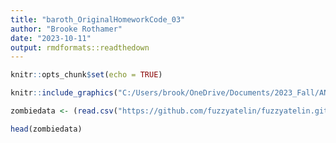```yaml
---
title: "baroth_OriginalHomeworkCode_03"
author: "Brooke Rothamer"
date: "2023-10-11"
output: rmdformats::readthedown
---
```


```r
knitr::opts_chunk$set(echo = TRUE)
```

```r
knitr::include_graphics("C:/Users/brook/OneDrive/Documents/2023_Fall/AN588/AN588_Zombies_baroth/warm-bodies-stare-and-groan.gif")
```

```r
zombiedata <- (read.csv("https://github.com/fuzzyatelin/fuzzyatelin.github.io/blob/master/AN588_Fall23/zombies.csv"))

head(zombiedata)
```
